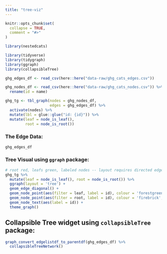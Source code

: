 ```yaml
---
title: "tree-viz"
---
```


```r
knitr::opts_chunk$set(
  collapse = TRUE,
  comment = "#>"
)
```

```r
library(nestedcats)

library(tidyverse)
library(tidygraph)
library(ggraph)
library(collapsibleTree)
```

```r
ghg_edges_df <- read_csv(here::here("data-raw/ghg_cats_edges.csv"))

ghg_nodes_df <- read_csv(here::here("data-raw/ghg_cats_nodes.csv")) %>%
  rename(id = name)

ghg_tg <- tbl_graph(nodes = ghg_nodes_df,
                    edges = ghg_edges_df) %>%
  activate(nodes) %>%
  mutate(lbl = glue::glue("id: {id}")) %>%
  mutate(leaf = node_is_leaf(),
         root = node_is_root())
```

### The Edge Data:

```r
ghg_edges_df
```


### Tree Visual using `ggraph` package:

```r
# root red, leafs green, labeled nodes -- layout requires directed edges away from the root.
ghg_tg %>%
  mutate(leaf = node_is_leaf(), root = node_is_root()) %>%
  ggraph(layout = 'tree') +
  geom_edge_diagonal() +
  geom_node_point(aes(filter = leaf, label = id), colour = 'forestgreen', size = 20) +
  geom_node_point(aes(filter = root, label = id), colour = 'firebrick', size = 20) +
  geom_node_text(aes(label = id)) +
  theme_graph()
```


## Collapsible Tree widget using `collapsibleTree` package:

```r
graph_convert_edgelistdf_to_parentdf(ghg_edges_df) %>%
  collapsibleTreeNetwork()
```

